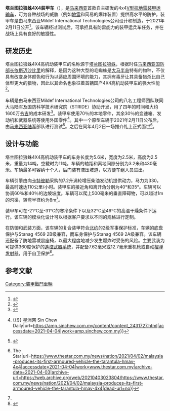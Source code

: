 {{Infobox weapon
| name = 塔兰图拉狼蛛4X4装甲车
| filling = 
| secondary_armament = 
| primary_armament = 12.7毫米重机枪[[遙控武器系統|遙控武器系統]]
| armour = [[复合装甲|复合装甲]]，{{le|Stanag 4569防御标准|STANAG 4569}}的第2等级标准
| yield = <!-- Vehicle/missile specifications -->
| detonation = 
| filling_weight = 
| haft_type = <!-- Explosive specifications -->
| engine_power = 330马力
| head_type = 
| sheath_type = 
| hilt_type = 
| blade_type = 
| traverse = <!-- Bladed weapon specifications -->
| elevation = 
| carriage = 
| engine = 涡轮增压柴油发动机
| pw_ratio = 23.57 Hp/ton
| breech = 
| wingspan = 
| launch_platform = 
| accuracy = 
| boost = 
| depth = 
| altitude = 
| ceiling = 
| propellant = 
| steering = <!-- Missiles only -->
| transmission = 艾里逊变速箱
| guidance = 
| speed = 110公里/小时
| vehicle_range = 
| fuel_capacity = 
| clearance = 430 mm
| suspension = 4x4
| payload_capacity = 
| recoil = 
| sights = <!-- Artillery specifications -->
| image = File:Mildef HMAV 4x4 during testing.jpg
| is_vehicle = yes
| design_date = 2016
| designer = 
| wars = <!-- Production history -->
| used_by = 
| service = 
| is_UK = <!-- Service history -->
| is_missile = 
| is_artillery = 
| production_date = 2021年至今
| is_explosive = 
| is_bladed = 
| is_ranged = 
| type = [[装甲输送车|装甲运输车]] / [[防地雷反伏击车|防地雷反伏击车]]
<!-- Type selection -->| origin = {{MYS}}
| caption = 塔兰图拉狼蛛4X4装甲车
| image_size = 300
| manufacturer = Mildef International Technologies
| number = 2 
<!-- General specifications -->| feed = 
| cartridge_weight = 
| max_range = 
| range = 
| velocity = 
| rate = 
| action = 
| barrels = 
| caliber = 
| cartridge = 
| spec_label = 
| crew = 10人
<!-- Ranged weapon specifications -->| diameter = 
| height = 2.5 米
| width = 2.5 米
| part_length = 
| length = 5.6 米
| weight = 14吨（载具时）<br>11吨（空载时）
| transport = 
}}

'''塔兰图拉狼蛛4X4装甲车'''（{{lang-en|Tarantula HMAV 4×4}}），是[[马来西亚|马来西亚]]首款自主研发的4x4[[V型车体|V型]][[防地雷反伏击车|抗地雷]][[装甲输送车|装甲运输车]]，可为各种战场的威胁（例如[[地雷|地雷]]和简易的爆炸装置）提供高水平的防护。装甲车是由马来西亚Mildef International Technologies公司设计和制造，于2021年2月11日公开<ref>{{Cite web|title=Mildef unveils Malaysian-made armoured vehicle|url=https://www.carsifu.my/news/mildef-unveils-malaysian-made-armoured-vehicle|date=2021-02-11|last=Bernama|access-date=2021-04-04|website=CarSifu|archive-date=2021-02-12|archive-url=https://web.archive.org/web/20210212172431/https://www.carsifu.my/news/mildef-unveils-malaysian-made-armoured-vehicle|dead-url=no}}</ref>。该车辆经过测试后，可承担具有防雷能力的装甲运兵车任务，并在战场上具有良好的敏捷性。

== 研发历史 ==
塔兰图拉狼蛛4X4高机动装甲车的名称源于[[塔兰托狼蛛|塔兰图拉狼蛛]]，根据时任[[马来西亚国防部|马来西亚国防部长]][[依斯迈沙比里|依斯迈沙比里]]的解释，是因为这种大型的毛蜘蛛是[[马来半岛|大马半岛]]特有的物种，不仅具有改变身体颜色和行为以适应周围环境的能力，其拥有毒牙让其具备猎杀比自己体型更大的猎物，因此以其命名也象征着首辆国产4X4高机动装甲车的强大性能<ref>{{Cite web|title=耗1600万打造 命名“TARANTULA”· 防长：国产装甲车放眼海外|url=https://www.sinchew.com.my/content/content_2453086.html|access-date=2021-04-04|website=www.sinchew.com.my|archive-date=2021-04-02|archive-url=https://web.archive.org/web/20210402071831/https://www.sinchew.com.my/content/content_2453086.html|dead-url=no}}</ref>。

车辆是由马来西亚Mildef International Technologies公司的八名工程师团队联同大马陆军及国防科学技术研究院（STRIDE）协助开发，用了四年的时间和大约1600万[[令吉|令吉]]的成本研发<ref>{{Cite web|title=Tarantula - the RM16mil homemade armoured vehicle|url=https://www.freemalaysiatoday.com/category/nation/2021/04/02/tarantula-the-rm16mil-homemade-armoured-vehicle/|accessdate=2021-04-04|date=2021-04-02|last=Bernama|work=Free Malaysia Today (FMT)|language=en-US|archive-date=2021-04-02|archive-url=https://web.archive.org/web/20210402114245/https://www.freemalaysiatoday.com/category/nation/2021/04/02/tarantula-the-rm16mil-homemade-armoured-vehicle/|dead-url=no}}</ref>。装甲车使用70％的本地零件，其余30％的变速箱、发动机和武器系统等使用外国零件<ref>{{Cite web|title=陆军首长：70％采本地零件 . 国产装甲车今起测试 - 地方 - 砂拉越 {{!}} {{!}} 星洲网 Sin Chew Daily|url=https://amp.sinchew.com.my/content/content_2431727.html|accessdate=2021-04-04|work=amp.sinchew.com.my}}</ref>。其中一个原型车辆于2021年2月11日公布后，由[[马来西亚陆军|马来西亚陆军]]部队进行测试<ref name=":0">{{Cite web|title=Malaysia’s First Armoured Vehicle Now Has A Name: The Tarantula HMAV 4×4|url=https://www.lowyat.net/2021/236517/mildef-tarantula-hmav-4x4-official-name-logo/|accessdate=2021-04-04|date=2021-04-02|work=Lowyat.NET|language=en-US|archive-date=2021-04-04|archive-url=https://web.archive.org/web/20210404051936/https://www.lowyat.net/2021/236517/mildef-tarantula-hmav-4x4-official-name-logo/|dead-url=no}}</ref>。之后在同年4月2日一场推介礼上正式面世<ref>{{Cite web|title=Malaysia produces its first armoured vehicle, the Tarantula HMAV 4x4 {{!}} The Star|url=https://www.thestar.com.my/news/nation/2021/04/02/malaysia-produces-its-first-armoured-vehicle-the-tarantula-hmav-4x4|accessdate=2021-04-04|work=www.thestar.com.my|archive-date=2021-04-03|archive-url=https://web.archive.org/web/20210403023804/https://www.thestar.com.my/news/nation/2021/04/02/malaysia-produces-its-first-armoured-vehicle-the-tarantula-hmav-4x4|dead-url=no}}</ref>。

==设计与功能==
塔兰图拉狼蛛4X4高机动装甲车的车身长度为5.6米，宽度为2.5米，高度为2.5米，重量为14吨，空载时为11吨。车辆的轴距和离地间隙分别为3.2米和430毫米。车辆最多可容纳十个人，后门装有液压坡道，以方便车组人员进出。

车辆引擎由向[[卡特彼勒|卡特彼勒]]采购的7.2升涡轮增压柴油发动机提供动力，马力为330，最高时速达110公里/小时。装甲车的接近角和离开角分别为40°和35°。车辆可以协调60％和40％的边坡坡度。车辆可以爬上500毫米的垂直障碍物，可以越过1m的沟渠，转弯半径约为8m<ref name=":0" />。

装甲车可在-21°C至-31°C的寒冷条件下以及32°C至49°C的高温干燥条件下运行。该车辆的模块化设计可以根据客户要求以不同的规格进行定制。

在防御和武装方面，该车辆的复合装甲符合[[北约|北约]]的{{le|Stanag 4569防御标准|STANAG 4569}}2级军事保护标准，车辆的底盘保护与Stanag 4569 2B级兼容，而车身保护与Stanag 4569 2A级兼容。该车辆还配备了防地雷减震座椅，以最大程度地减少发生爆炸时受伤的风险。主要武装为可提供360度保护的[[遙控武器系統|遙控武器系統]]，并配备7.62毫米或12.7毫米重机枪或自动[[榴弹发射器|榴弹发射器]]，用于自卫保护<ref>{{Cite web|title=Mildef HMAV|url=http://mildef.com.my/portfolio-item/hmav/|website=mildef.com.my|access-date=2021-04-04|archive-date=2021-02-11|archive-url=https://web.archive.org/web/20210211172817/http://mildef.com.my/portfolio-item/hmav/|dead-url=no}}</ref>。

== 参考文献 ==
<references />

[[Category:裝甲戰鬥車輛|Category:裝甲戰鬥車輛]]